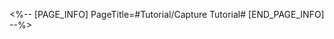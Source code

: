 <%-- [PAGE_INFO]
PageTitle=#Tutorial/Capture Tutorial#
[END_PAGE_INFO] --%>
{{Tutorial
|sort      = 980201
|title     = Capture Tutorial
|subtitle  = 
|type      = 
|about     = 
|image1    = Tutorial Capture Tutorial 1.png{{subst:void|<!--$UPLOAD:<<SpriteOutput/TutorialPic/TutorialPage_980201.png>-<Tutorial Capture Tutorial 1.png>-<Tutorial Files>>-->}}
|text1     = {{Color|h|nobold=1|Gold}} trashcans will perform a {{Color|h|nobold=1|Special Action}}.
|image2    = Tutorial Capture Tutorial 2.png{{subst:void|<!--$UPLOAD:<<SpriteOutput/TutorialPic/TutorialPage_980202.png>-<Tutorial Capture Tutorial 2.png>-<Tutorial Files>>-->}}
|text2     = Take the picture during the {{Color|h|nobold=1|Special Action}} to obtain extra {{Color|h|nobold=1|Capture Scores}}.
}}
